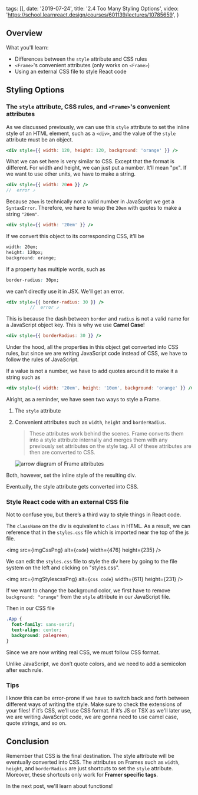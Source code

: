 
  tags: [],
  date: '2019-07-24',
  title: '2.4 Too Many Styling Options',
  video: 'https://school.learnreact.design/courses/601139/lectures/10785659',
}


## Overview

What you'll learn:

- Differences between the `style` attribute and CSS rules
- `<Frame>`'s convenient attributes (only works on `<Frame>`)
- Using an external CSS file to style React code

<CourseVideoLink to={props.pageContext.frontmatter.video} />

## Styling Options

### The `style` attribute, CSS rules, and `<Frame>`'s convenient attributes

As we discussed previously, we can use this `style` attribute to set the inline style of an HTML element, such as a `<div>`, and the value of the `style` attribute must be an object.

```jsx
<div style={{ width: 120, height: 120, background: 'orange' }} />
```

What we can set here is very similar to CSS. Except that the format is different. For width and height, we can just put a number. It’ll mean "px". If we want to use other units, we have to make a string.

```jsx
<div style={{ width: 20em }} />
//  error ⤴︎
```

Because `20em` is technically not a valid number in JavaScript we get a `SyntaxError`. Therefore, we have to wrap the `20em` with quotes to make a string `"20em"`.

```jsx
<div style={{ width: '20em' }} />
```

If we convert this object to its corresponding CSS, it’ll be

```css
width: 20em;
height: 120px;
background: orange;
```

If a property has multiple words, such as

```css
border-radius: 30px;
```

we can't directly use it in JSX. We'll get an error.

```jsx
<div style={{ border-radius: 30 }} />
         //  error ⤴︎
```

This is because the dash between `border` and `radius` is not a valid name for a JavaScript object key. This is why we use **Camel Case**!

```jsx
<div style={{ borderRadius: 30 }} />
```

Under the hood, all the properties in this object get converted into CSS rules, but since we are writing JavaScript code instead of CSS, we have to follow the rules of JavaScript.

If a value is not a number, we have to add quotes around it to make it a string such as

```jsx
<div style={{ width: '20em', height: '10em', background: 'orange' }} />
```

Alright, as a reminder, we have seen two ways to style a Frame.

1. The `style` attribute

2. Convenient attributes such as `width`, `height` and `borderRadius`.

   > These attributes work behind the scenes. Frame converts them into a style attribute internally and merges them with any previously set attributes on the style tag. All of these attributes are then are converted to CSS.

   ![arrow diagram of Frame attributes](./underthehood.png)

Both, however, set the inline style of the resulting div.

Eventually, the style attribute gets converted into CSS.

### Style React code with an external CSS file

Not to confuse you, but there’s a third way to style things in React code.

The `className` on the div is equivalent to `class` in HTML. As a result, we can reference that in the `styles.css` file which is imported near the top of the js file.

<img src={imgCssPng} alt={`code`} width={476} height={235} />

We can edit the `styles.css` file to style the div here by going to the file system on the left and clicking on "styles.css".

<img src={imgStylescssPng} alt={`css code`} width={611} height={231} />

If we want to change the background color, we first have to remove `background: "orange"` from the `style` attribute in our JavaScript file.

Then in our CSS file

```css
.App {
  font-family: sans-serif;
  text-align: center;
  background: palegreen;
}
```

Since we are now writing real CSS, we must follow CSS format.

Unlike JavaScript, we don’t quote colors, and we need to add a semicolon after each rule.

### Tips

I know this can be error-prone if we have to switch back and forth between different ways of writing the style. Make sure to check the extensions of your files! If it’s CSS, we’ll use CSS format. If it’s JS or TSX as we'll later use, we are writing JavaScript code, we are gonna need to use camel case, quote strings, and so on.

## Conclusion

Remember that CSS is the final destination. The style attribute will be eventually converted into CSS. The attributes on Frames such as `width`, `height`, and `borderRadius` are just shortcuts to set the `style` attribute. Moreover, these shortcuts only work for **Framer specific tags**.

In the next post, we'll learn about functions!
